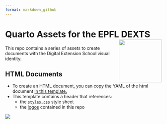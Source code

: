 ```yaml
---
format: markdown_github
---
```


# Quarto Assets for the EPFL DEXTS <a href="https://www.epfl.ch/education/continuing-education/"><img src="https://raw.githubusercontent.com/epfl-exts/exts-quarto-assets/main/logos/Extension-school-logo-2023-positif-red.png" align="right" height="138"/></a>

This repo contains a series of assets to create documents with the Digital Extension School visual identity.

## HTML Documents

- To create an HTML document, you can copy the YAML of the html document [in this template.](/templates/document.qmd)
- This template contains a header that references:
  - the [`styles.css`](/themes/styles.css) style sheet
  - the [logos](/logos) contained in this repo


![](/images/html-document.png)
